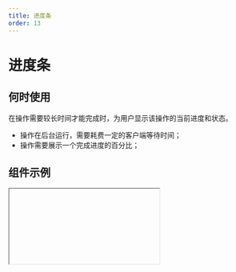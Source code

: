 ```yaml
---
title: 进度条
order: 13
---
```


# 进度条

## 何时使用

在操作需要较长时间才能完成时，为用户显示该操作的当前进度和状态。

- 操作在后台运行，需要耗费一定的客户端等待时间；
- 操作需要展示一个完成进度的百分比；

## 组件示例


<Iframe url="https://www.aliwork.com/developer/progress-v2?isRenderNav=false" />

## 组件属性


<AttrTable
  dataSource={[
    {
      attr: '尺寸',
      code: 'size',
      type: 'string',
      demo: '"large" ',
      dafault: '',
      desc: '可选值："small", "middle", "large"',
    },
    {
      attr: '形态',
      code: 'shape',
      type: 'string',
      demo: '"line" ',
      dafault: 'normal',
      desc: '可选值："line", "circle"',
    },
    {
      attr: '百分比',
      code: 'percent',
      type: 'number',
      demo: '10 ',
      dafault: '',
      desc: '支持 0 到 100，超出范围，渲染不正常 ',
    },
    {
      attr: '状态',
      code: 'state',
      type: 'string',
      demo: '"normal" ',
      dafault: 'click',
      desc: '可选值："normal", "success", "error"',
    },
    {
      attr: '边框',
      code: 'hasBorder',
      type: 'bool',
      demo: 'false',
      dafault: '',
      desc: '是否含有边框，只有条形支持',
    },
    {
      attr: '色彩阶段变化模式',
      code: 'progressive',
      type: 'bool',
      demo: 'false',
      dafault: '',
      desc: '颜色随数字变化',
    },
  ]}
/>
